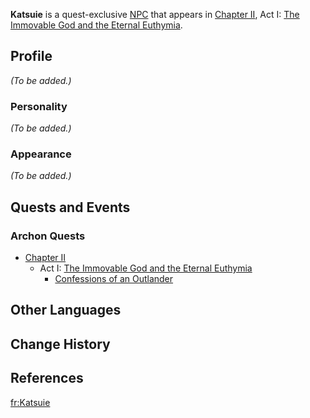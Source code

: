 {{Meta
<!-- Remove this template after adding the missing info -->
|missing_NPC_profile  = yes
}}
{{Character Infobox
|type             = Quest NPC
|image            = NPC Katsuie.png
|realname         = 
|region           = Inazuma
|affiliation      = Kanjou Commission
|title            = Chief Samurai, Kanjou Commission
|voiceEN          = [[imdb:nm7241922|Alex Bankier]]<ref>Twitter: [https://twitter.com/alexbankier/status/1441139378974191625 EN VA Self Announcement]</ref>
|voiceCN          = 
|voiceJP          = 
}}
'''Katsuie''' is a quest-exclusive [[NPC]] that appears in [[Chapter II]], Act I: [[The Immovable God and the Eternal Euthymia]].

==Profile==
<!-- detailed story/lore information goes here -->
''(To be added.)''

===Personality===
''(To be added.)''

===Appearance===
''(To be added.)''

==Quests and Events==
===Archon Quests===
* [[Chapter II]]
** Act I: [[The Immovable God and the Eternal Euthymia]]
*** [[Confessions of an Outlander]]

==Other Languages==
{{Other Languages|default_hidden = 1
|en      = Katsuie
|zhs     = 胜家
|zhs_rm  = Shèngjiā
|zht     = 勝家
|zht_rm  = Shèngjiā
|ja      = 勝家
|ja_rm   = Katsuie
|ko      = 카츠이에
|ko_rm   = Kacheu'ie
|es      = Katsuie
|fr      = Katsuie
|ru      = Кацуиэ
|th      = Katsuie
|vi      = Katsuie
|de      = Katsuie
|id      = Katsuie
|pt      = Katsuie
}}

==Change History==
{{Change History|2.0}}

==References==
{{Reflist}}

[[fr:Katsuie]]